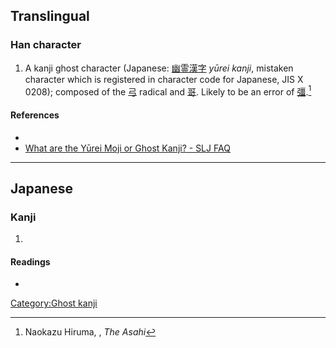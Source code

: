 {{character info/new}}
==Translingual==

===Han character===
{{Han char|rn=57|rad=弓|as=10|sn=13|four=|canj=NMRR|ids=⿰弓哥}}

# A kanji ghost character (Japanese: [[w:ja:幽霊漢字|幽霊漢字]] ''yūrei kanji'', mistaken character which is registered in character code for Japanese, JIS X 0208); composed of the [[弓]] radical and [[哥]]. Likely to be an error of [[彊]].<ref>Naokazu Hiruma, [http://www.asahi.com/special/kotoba/archive2015/moji/2011082400019.html {{lang|ja|大正十二年の幽霊文字}}], ''The Asahi''</ref>

====References====
* {{Han ref|kx=0360.301|hdz=21001.051|uh=5F41|ud=24385}}
* [http://www.sljfaq.org/afaq/yuureimoji.html What are the Yūrei Moji or Ghost Kanji? - SLJ FAQ]
<references />

----

==Japanese==

===Kanji===
{{ja-kanji|grade=|rs=弓10}}

# {{defn|lang=ja|sort=弓10}}

====Readings====
* {{ja-readings|kanyoon=[[せい]] (sei)|kun=}}

[[Category:Ghost kanji]]